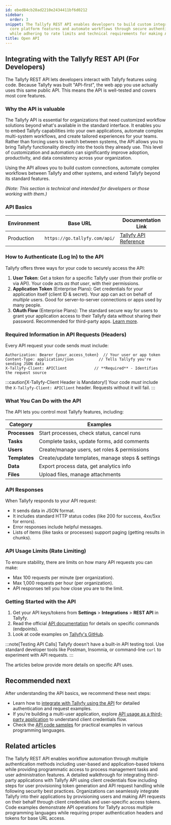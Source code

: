 ```yaml
---
id: ebed84cb28ad2210e2434411bf6d0212
sidebar:
  order: 3
snippet: The Tallyfy REST API enables developers to build custom integrations access
  core platform features and automate workflows through secure authentication methods
  while adhering to rate limits and technical requirements for making API requests.
title: Open API
---
```


## Integrating with the Tallyfy REST API (For Developers)

The Tallyfy REST API lets developers interact with Tallyfy features using code. Because Tallyfy was built "API-first", the web app you use actually uses this same public API. This means the API is well-tested and covers most core features.

### Why the API is valuable

The Tallyfy API is essential for organizations that need customized workflow solutions beyond what's available in the standard interface. It enables you to embed Tallyfy capabilities into your own applications, automate complex multi-system workflows, and create tailored experiences for your teams. Rather than forcing users to switch between systems, the API allows you to bring Tallyfy functionality directly into the tools they already use. This level of customization and automation can significantly improve adoption, productivity, and data consistency across your organization.

Using the API allows you to build custom connections, automate complex workflows between Tallyfy and other systems, and extend Tallyfy beyond its standard features.

*(Note: This section is technical and intended for developers or those working with them.)*

### API Basics

| Environment | Base URL                  | Documentation Link                     |
|-------------|---------------------------|----------------------------------------|
| Production  | `https://go.tallyfy.com/api/` | [Tallyfy API Reference](https://go.tallyfy.com/api/) |

### How to Authenticate (Log In) to the API

Tallyfy offers three ways for your code to securely access the API:

1. **User Token**: Get a token for a specific Tallyfy user (from their profile or via API). Your code acts *as that user*, with their permissions.
2. **Application Token** (Enterprise Plans): Get credentials for your application itself (client ID & secret). Your app can act on behalf of *multiple* users. Good for server-to-server connections or apps used by many people.
3. **OAuth Flow** (Enterprise Plans): The standard secure way for users to grant your application access to their Tallyfy data without sharing their password. Recommended for third-party apps. [Learn more](/products/pro/integrations/open-api/oauth-authorization-flow/).

### Required Information in API Requests (Headers)

Every API request your code sends must include:

```
Authorization: Bearer {your_access_token}  // Your user or app token
Content-Type: application/json           // Tells Tallyfy you're sending JSON data
X-Tallyfy-Client: APIClient            // **Required** - Identifies the request source
```

:::caution[X-Tallyfy-Client Header is Mandatory!]
Your code *must* include the `X-Tallyfy-Client: APIClient` header. Requests without it will fail.
:::

### What You Can Do with the API

The API lets you control most Tallyfy features, including:

| Category              | Examples                                                |
|-----------------------|---------------------------------------------------------|
| **Processes**         | Start processes, check status, cancel runs              |
| **Tasks**             | Complete tasks, update forms, add comments              |
| **Users**             | Create/manage users, set roles & permissions            |
| **Templates**         | Create/update templates, manage steps & settings        |
| **Data**              | Export process data, get analytics info                 |
| **Files**             | Upload files, manage attachments                        |

### API Responses

When Tallyfy responds to your API request:
- It sends data in JSON format.
- It includes standard HTTP status codes (like 200 for success, 4xx/5xx for errors).
- Error responses include helpful messages.
- Lists of items (like tasks or processes) support paging (getting results in chunks).

### API Usage Limits (Rate Limiting)

To ensure stability, there are limits on how many API requests you can make:

- Max 100 requests per minute (per organization).
- Max 1,000 requests per hour (per organization).
- API responses tell you how close you are to the limit.

### Getting Started with the API

1. Get your API keys/tokens from **Settings** > **Integrations** > **REST API** in Tallyfy.
2. Read the official [API documentation](https://go.tallyfy.com/api/) for details on specific commands (endpoints).
3. Look at code examples on [Tallyfy's GitHub](https://github.com/tallyfy/api-support/).

:::note[Testing API Calls]
Tallyfy doesn't have a built-in API testing tool. Use standard developer tools like Postman, Insomnia, or command-line `curl` to experiment with API requests.
:::

The articles below provide more details on specific API uses.


<PageTree />

## Recommended next

After understanding the API basics, we recommend these next steps:

- Learn how to [integrate with Tallyfy using the API](/products/pro/integrations/open-api/how-to-integrate-with-tallyfy-using-api/) for detailed authentication and request examples.
- If you're building a multi-user application, explore [API usage as a third-party application](/products/pro/integrations/open-api/access-api-as-a-third-party-application-instead-of-a-user/) to understand client credentials flow.
- Check the [API code samples](/products/pro/integrations/open-api/code-samples/) for practical examples in various programming languages.


## Related articles
<CardGrid>
<LinkTitleCard header="<b>Open Api > Integrate with Tallyfy using the API</b>" href="/products/pro/integrations/open-api/how-to-integrate-with-tallyfy-using-api/" > The Tallyfy REST API enables workflow automation through multiple authentication methods including user-based and application-based tokens while providing programmatic access to process management tasks and user administration features. </LinkTitleCard>
<LinkTitleCard header="<b>Open Api > API usage as a third-party application instead of a user</b>" href="/products/pro/integrations/open-api/access-api-as-a-third-party-application-instead-of-a-user/" > A detailed walkthrough for integrating third-party applications with Tallyfy API using client credentials flow including steps for user provisioning token generation and API request handling while following security best practices. </LinkTitleCard>
<LinkTitleCard header="<b>Open Api > API usage as a third-party application instead of a user</b>" href="/products/pro/integrations/open-api/access-api-as-a-third-party-application-instead-of-a-user/" > Organizations can seamlessly integrate Tallyfy into their applications by provisioning users and making API requests on their behalf through client credentials and user-specific access tokens. </LinkTitleCard>
<LinkTitleCard header="<b>Open Api > API code samples</b>" href="/products/pro/integrations/open-api/code-samples/" > Code examples demonstrate API operations for Tallyfy across multiple programming languages while requiring proper authentication headers and tokens for base URL access. </LinkTitleCard>
</CardGrid>